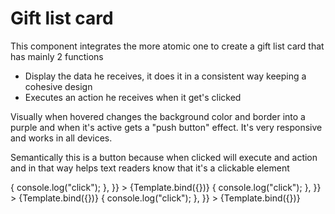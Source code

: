 
<Meta title="Gift list card/GiftListCard" component="GiftListCard" />


# Gift list card

This component integrates the more atomic one to create a gift list card that has mainly 2 functions

- Display the data he receives, it does it in a consistent way keeping a cohesive design
- Executes an action he receives when it get's clicked

Visually when hovered changes the background color and border into a purple and when it's
active gets a "push button" effect.
It's very responsive and works in all devices.

Semantically this is a button because when clicked will execute and action and
in that way helps text readers know that it's a clickable element

<Canvas>
  <Story
    name="default"
    args={{
      title: "Aniversary celebration 💘",
      description:
        "For this time i am going all in , and i am spending all the money in that car, and all his accesories",
      etiquettes: ["car", "tires", "cellphone"],
      action: () => {
        console.log("click");
      },
    }}
  >
    {Template.bind({})}
  </Story>
</Canvas>

<Canvas>
  <Story
    name="full"
    args={{
      title: "The soccer dream equipment ⚽",
      description:
        "For this time i am going all in with the team, and i am spending all the money in the equipment, and all his accesories",
      etiquettes: ["car", "tires", "cellphone", "football", "t-shirt", "water"],
      action: () => {
        console.log("click");
      },
    }}
  >
    {Template.bind({})}
  </Story>
</Canvas>

<Canvas>
  <Story
    name="small"
    args={{
      title: "My wish",
      description: "I just need radio",
      etiquettes: ["radio"],
      action: () => {
        console.log("click");
      },
    }}
  >
    {Template.bind({})}
  </Story>
</Canvas>
